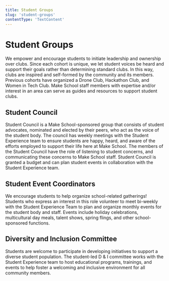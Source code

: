 ```yaml
---
title: Student Groups
slug: 'student-groups'
contentType: 'TextContent'
---
```


# Student Groups

We empower and encourage students to initiate leadership and ownership over clubs. Since each cohort
is unique, we let student voices be heard and support their goals rather than determining standard
clubs. In this way, clubs are inspired and self-formed by the community and its members. Previous
cohorts have organized a Drone Club, Hackathon Club, and Women in Tech Club. Make School staff
members with expertise and/or interest in an area can serve as guides and resources to support
student clubs.

## Student Council

Student Council is a Make School-sponsored group that consists of student advocates, nominated and
elected by their peers, who act as the voice of the student body. The council has weekly meetings
with the Student Experience team to ensure students are happy, heard, and aware of the efforts
employed to support their life here at Make School. The members of the Student Council have the role
of listening to student concerns, and communicating these concerns to Make School staff. Student
Council is granted a budget and can plan student events in collaboration with the Student Experience
team.

## Student Event Coordinators

We encourage students to help organize school-related gatherings! Students who express an interest
in this role volunteer to meet bi-weekly with the Student Experience Team to plan and organize
monthly events for the student body and staff. Events include holiday celebrations, multicultural
day meals, talent shows, spring flings, and other school-sponsored functions.

## Diversity and Inclusion Committee

Students are welcome to participate in developing initiatives to support a diverse student
population. The student-led D & I committee works with the Student Experience team to host
educational programs, trainings, and events to help foster a welcoming and inclusive environment for
all community members.
